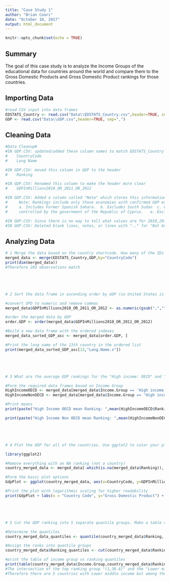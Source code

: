 ```yaml
---
title: "Case Study 1"
author: "Brian Coari"
date: "October 10, 2017"
output: html_document
---
```


```r
knitr::opts_chunk$set(echo = TRUE)
```

## Summary

The goal of this case study is to analyze the Income Groups of the educational data for countries around the world and compare them to the Gross Domestic Products and Gross Domestic Product rankings for those countries.

## Importing Data


```r

#read CSV input into data frames
EDSTATS_Country <- read.csv("Data\\EDSTATS_Country.csv",header=TRUE, sep=",")
GDP <- read.csv("Data\\GDP.csv",header=TRUE, sep=",")


```

## Cleaning Data

```r

#Data Cleanup#
#IN GDP.CSV: updated/added these column names to match EDSTATS_Country Country
#    CountryCode	
#    Long Name	

#IN GDP.CSV: moved this column in GDP to the header
#    Ranking	

#IN GDP.CSV: Renamed this column to make the header more clear
#    GDPInMillions2010_OR_2011_OR_2012

#IN GDP.CSV: Added a column called "Note" which stores this information:
#     Note: Rankings include only those economies with confirmed GDP estimates. Figures in italics are for 2011 or 2010.
#     a. Includes Former Spanish Sahara.  b. Excludes South Sudan  c. Covers mainland Tanzania only. d. Data are for the area 
#     controlled by the government of the Republic of Cyprus.   e. Excludes Abkhazia and South Ossetia.  f. Excludes Transnistria.

#IN GDP.CSV: Since there is no way to tell what values are for 2010,2011, or 2012 since italics are not tracked in CSV files I renamed the GDP Field Appropriately
#IN GDP.CSV: Deleted blank lines, notes, or lines with ".." for "Not Available" since they did not contain meaningful data.


```


## Analyzing Data

```r
# 1	Merge the data based on the country shortcode. How many of the IDs match? 
merged_data <- merge(EDSTATS_Country,GDP,by="CountryCode")
print(dim(merged_data))
#Therefore 203 observations match





# 2	Sort the data frame in ascending order by GDP (so United States is last). What is the 13th country in the resulting data frame?

#convert GPD to numeric and remove commas
merged_data$GDPInMillions2010_OR_2011_OR_2012 <- as.numeric(gsub(",","",merged_data$GDPInMillions2010_OR_2011_OR_2012)) 

#order the merged data by GDP 
order.GDP <- order(merged_data$GDPInMillions2010_OR_2011_OR_2012)

#Build a new data frame with the ordered indexes
merged_data_sorted_GDP_asc <- merged_data[order.GDP, ]

#Print the long name of the 13th country in the ordered list 
print(merged_data_sorted_GDP_asc[13,"Long.Name.x"])





# 3	What are the average GDP rankings for the "High income: OECD" and "High income: nonOECD" groups? 

#Form the required data frames based on Income Group
HighIncomeOECD <- merged_data[merged_data$Income.Group == 'High income: OECD',] 
HighIncomeNonOECD <- merged_data[merged_data$Income.Group == 'High income: nonOECD',] 

#Print means
print(paste("High Income OECD mean Ranking: ",mean(HighIncomeOECD$Ranking)))

print(paste("High Income Non OECD mean Ranking: ",mean(HighIncomeNonOECD$Ranking)))





# 4	Plot the GDP for all of the countries. Use ggplot2 to color your plot by Income Group.

library(ggplot2)

#Remove everything with an NA ranking (not a country)
country_merged_data <- merged_data[-which(is.na(merged_data$Ranking)), ]

#Form the basic plot options
GdpPlot <- ggplot(country_merged_data, aes(x=CountryCode, y=GDPInMillions2010_OR_2011_OR_2012, colour=Income.Group))

#Print the plot with logarithmic scaling for higher readability
print(GdpPlot + labs(x = "Country Code", y="Gross Domestic Product") + geom_point(size = 4) + scale_y_continuous(trans='log2') + theme(axis.text.x = element_text(angle = 90, hjust = 1)))





# 5	Cut the GDP ranking into 5 separate quantile groups. Make a table versus Income.Group. How many countries are Lower middle income but among the 38 nations with highest GDP?

#Determine the quantiles
country_merged_data_quantiles <- quantile(country_merged_data$Ranking, probs = seq(0, 1, 0.2))

#Assign the ranks into quantile groups 
country_merged_data$Ranking_quantiles <- cut(country_merged_data$Ranking, breaks = country_merged_data_quantiles)

#print the table of income group vs ranking quantiles
print(table(country_merged_data$Income.Group,country_merged_data$Ranking_quantiles))
#The intersection of the top ranking group "(1,38.6]" and the "Lower middle income" group is 5
#Therefore there are 5 countries with Lower middle income but among the 38 nations with highest GDP

```
